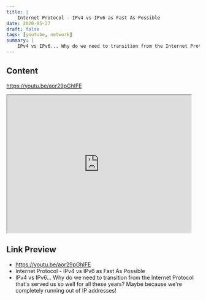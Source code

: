 ```yaml
---
title: |
    Internet Protocol - IPv4 vs IPv6 as Fast As Possible
date: 2020-05-27
draft: false
tags: [youtube, network]
summary: |
    IPv4 vs IPv6... Why do we need to transition from the Internet Protocol that's served us so well for all these years? Maybe because we're completely running out of IP addresses!
---
```


## Content

https://youtu.be/aor29pGhlFE


<iframe
    width="480"
    height="360"
    src="https://www.youtube.com/embed/aor29pGhlFE"
    title="Internet Protocol - IPv4 vs IPv6 as Fast As Possible"
    allow="accelerometer; autoplay; clipboard-write; encrypted-media; gyroscope; picture-in-picture; web-share"
    allowFullscreen
    >
</iframe>

## Link Preview

- https://youtu.be/aor29pGhlFE
- Internet Protocol - IPv4 vs IPv6 as Fast As Possible
- IPv4 vs IPv6... Why do we need to transition from the Internet Protocol that's served us so well for all these years? Maybe because we're completely running out of IP addresses!
